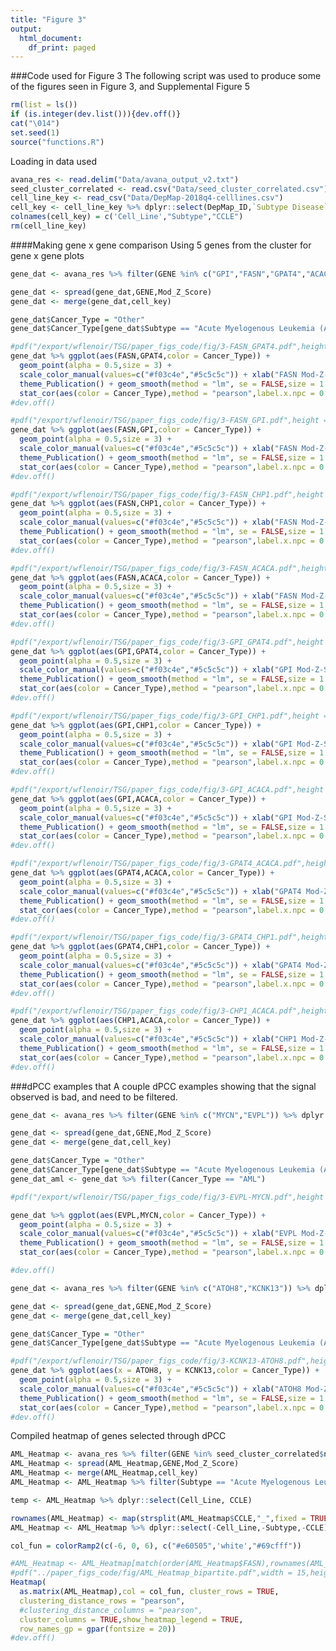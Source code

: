 ```yaml
---
title: "Figure 3"
output:
  html_document:
    df_print: paged
---
```


###Code used for Figure 3
The following script was used to produce some of the figures seen in Figure 3, and Supplemental Figure 5

```r
rm(list = ls())
if (is.integer(dev.list())){dev.off()}
cat("\014")
set.seed(1)
source("functions.R")
```


Loading in data used
```r
avana_res <- read.delim("Data/avana_output_v2.txt")
seed_cluster_correlated <- read.csv("Data/seed_cluster_correlated.csv") ### edges determined by dPCC methods
cell_line_key <- read_csv("Data/DepMap-2018q4-celllines.csv")
cell_key <- cell_line_key %>% dplyr::select(DepMap_ID,`Subtype Disease`,CCLE_Name)
colnames(cell_key) = c('Cell_Line',"Subtype","CCLE")
rm(cell_line_key)
```

####Making gene x gene comparison
Using 5 genes from the cluster for gene x gene plots

```r
gene_dat <- avana_res %>% filter(GENE %in% c("GPI","FASN","GPAT4","ACACA","CHP1")) %>% dplyr::select(GENE,Cell_Line,Mod_Z_Score)

gene_dat <- spread(gene_dat,GENE,Mod_Z_Score)
gene_dat <- merge(gene_dat,cell_key)

gene_dat$Cancer_Type = "Other"
gene_dat$Cancer_Type[gene_dat$Subtype == "Acute Myelogenous Leukemia (AML)"] = "AML"

#pdf("/export/wflenoir/TSG/paper_figs_code/fig/3-FASN_GPAT4.pdf",height = 10,width=10)
gene_dat %>% ggplot(aes(FASN,GPAT4,color = Cancer_Type)) +
  geom_point(alpha = 0.5,size = 3) +
  scale_color_manual(values=c("#f03c4e","#5c5c5c")) + xlab("FASN Mod-Z-Score") + ylab("GPAT4 Mod-Z-Score") +
  theme_Publication() + geom_smooth(method = "lm", se = FALSE,size = 1.5) +
  stat_cor(aes(color = Cancer_Type),method = "pearson",label.x.npc = 0.5) + theme(legend.position='none')
#dev.off()

#pdf("/export/wflenoir/TSG/paper_figs_code/fig/3-FASN_GPI.pdf",height = 10,width=10)
gene_dat %>% ggplot(aes(FASN,GPI,color = Cancer_Type)) +
  geom_point(alpha = 0.5,size = 3) +
  scale_color_manual(values=c("#f03c4e","#5c5c5c")) + xlab("FASN Mod-Z-Score") + ylab("GPI Mod-Z-Score") +
  theme_Publication() + geom_smooth(method = "lm", se = FALSE,size = 1.5) +
  stat_cor(aes(color = Cancer_Type),method = "pearson",label.x.npc = 0.5) + theme(legend.position='none')
#dev.off()

#pdf("/export/wflenoir/TSG/paper_figs_code/fig/3-FASN_CHP1.pdf",height = 10,width=10)
gene_dat %>% ggplot(aes(FASN,CHP1,color = Cancer_Type)) +
  geom_point(alpha = 0.5,size = 3) +
  scale_color_manual(values=c("#f03c4e","#5c5c5c")) + xlab("FASN Mod-Z-Score") + ylab("CHP1 Mod-Z-Score") +
  theme_Publication() + geom_smooth(method = "lm", se = FALSE,size = 1.5) +
  stat_cor(aes(color = Cancer_Type),method = "pearson",label.x.npc = 0.5) + theme(legend.position='none')
#dev.off()

#pdf("/export/wflenoir/TSG/paper_figs_code/fig/3-FASN_ACACA.pdf",height = 10,width=10)
gene_dat %>% ggplot(aes(FASN,ACACA,color = Cancer_Type)) +
  geom_point(alpha = 0.5,size = 3) +
  scale_color_manual(values=c("#f03c4e","#5c5c5c")) + xlab("FASN Mod-Z-Score") + ylab("ACACA Mod-Z-Score") +
  theme_Publication() + geom_smooth(method = "lm", se = FALSE,size = 1.5) +
  stat_cor(aes(color = Cancer_Type),method = "pearson",label.x.npc = 0.5) + theme(legend.position='none')
#dev.off()

#pdf("/export/wflenoir/TSG/paper_figs_code/fig/3-GPI_GPAT4.pdf",height = 10,width=10)
gene_dat %>% ggplot(aes(GPI,GPAT4,color = Cancer_Type)) +
  geom_point(alpha = 0.5,size = 3) +
  scale_color_manual(values=c("#f03c4e","#5c5c5c")) + xlab("GPI Mod-Z-Score") + ylab("GPAT4 Mod-Z-Score") +
  theme_Publication() + geom_smooth(method = "lm", se = FALSE,size = 1.5) +
  stat_cor(aes(color = Cancer_Type),method = "pearson",label.x.npc = 0.5) + theme(legend.position='none')
#dev.off()

#pdf("/export/wflenoir/TSG/paper_figs_code/fig/3-GPI_CHP1.pdf",height = 10,width=10)
gene_dat %>% ggplot(aes(GPI,CHP1,color = Cancer_Type)) +
  geom_point(alpha = 0.5,size = 3) +
  scale_color_manual(values=c("#f03c4e","#5c5c5c")) + xlab("GPI Mod-Z-Score") + ylab("CHP1 Mod-Z-Score") +
  theme_Publication() + geom_smooth(method = "lm", se = FALSE,size = 1.5) +
  stat_cor(aes(color = Cancer_Type),method = "pearson",label.x.npc = 0.5) + theme(legend.position='none')
#dev.off()

#pdf("/export/wflenoir/TSG/paper_figs_code/fig/3-GPI_ACACA.pdf",height = 10,width=10)
gene_dat %>% ggplot(aes(GPI,ACACA,color = Cancer_Type)) +
  geom_point(alpha = 0.5,size = 3) +
  scale_color_manual(values=c("#f03c4e","#5c5c5c")) + xlab("GPI Mod-Z-Score") + ylab("ACACA Mod-Z-Score") +
  theme_Publication() + geom_smooth(method = "lm", se = FALSE,size = 1.5) +
  stat_cor(aes(color = Cancer_Type),method = "pearson",label.x.npc = 0.5) + theme(legend.position='none')
#dev.off()

#pdf("/export/wflenoir/TSG/paper_figs_code/fig/3-GPAT4_ACACA.pdf",height = 10,width=10)
gene_dat %>% ggplot(aes(GPAT4,ACACA,color = Cancer_Type)) +
  geom_point(alpha = 0.5,size = 3) +
  scale_color_manual(values=c("#f03c4e","#5c5c5c")) + xlab("GPAT4 Mod-Z-Score") + ylab("ACACA Mod-Z-Score") +
  theme_Publication() + geom_smooth(method = "lm", se = FALSE,size = 1.5) +
  stat_cor(aes(color = Cancer_Type),method = "pearson",label.x.npc = 0.5) + theme(legend.position='none')
#dev.off()

#pdf("/export/wflenoir/TSG/paper_figs_code/fig/3-GPAT4_CHP1.pdf",height = 10,width=10)
gene_dat %>% ggplot(aes(GPAT4,CHP1,color = Cancer_Type)) +
  geom_point(alpha = 0.5,size = 3) +
  scale_color_manual(values=c("#f03c4e","#5c5c5c")) + xlab("GPAT4 Mod-Z-Score") + ylab("ACACA Mod-Z-Score") +
  theme_Publication() + geom_smooth(method = "lm", se = FALSE,size = 1.5) +
  stat_cor(aes(color = Cancer_Type),method = "pearson",label.x.npc = 0.5) + theme(legend.position='none')
#dev.off()

#pdf("/export/wflenoir/TSG/paper_figs_code/fig/3-CHP1_ACACA.pdf",height = 10,width=10)
gene_dat %>% ggplot(aes(CHP1,ACACA,color = Cancer_Type)) +
  geom_point(alpha = 0.5,size = 3) +
  scale_color_manual(values=c("#f03c4e","#5c5c5c")) + xlab("CHP1 Mod-Z-Score") + ylab("ACACA Mod-Z-Score") +
  theme_Publication() + geom_smooth(method = "lm", se = FALSE,size = 1.5) +
  stat_cor(aes(color = Cancer_Type),method = "pearson",label.x.npc = 0.5) + theme(legend.position='none')
#dev.off()
```

###dPCC examples that 
A couple dPCC examples showing that the signal observed is bad, and need to be filtered.

```r

gene_dat <- avana_res %>% filter(GENE %in% c("MYCN","EVPL")) %>% dplyr::select(GENE,Cell_Line,Mod_Z_Score)

gene_dat <- spread(gene_dat,GENE,Mod_Z_Score)
gene_dat <- merge(gene_dat,cell_key)

gene_dat$Cancer_Type = "Other"
gene_dat$Cancer_Type[gene_dat$Subtype == "Acute Myelogenous Leukemia (AML)"] = "AML"
gene_dat_aml <- gene_dat %>% filter(Cancer_Type == "AML")

#pdf("/export/wflenoir/TSG/paper_figs_code/fig/3-EVPL-MYCN.pdf",height = 10,width=10)

gene_dat %>% ggplot(aes(EVPL,MYCN,color = Cancer_Type)) +
  geom_point(alpha = 0.5,size = 3) +
  scale_color_manual(values=c("#f03c4e","#5c5c5c")) + xlab("EVPL Mod-Z-Score") + ylab("MYCN Mod-Z-Score") +
  theme_Publication() + geom_smooth(method = "lm", se = FALSE,size = 1.5) +
  stat_cor(aes(color = Cancer_Type),method = "pearson",label.x.npc = 0.5) + theme(legend.position='none')

#dev.off()
```

```r

gene_dat <- avana_res %>% filter(GENE %in% c("ATOH8","KCNK13")) %>% dplyr::select(GENE,Cell_Line,Mod_Z_Score)

gene_dat <- spread(gene_dat,GENE,Mod_Z_Score)
gene_dat <- merge(gene_dat,cell_key)

gene_dat$Cancer_Type = "Other"
gene_dat$Cancer_Type[gene_dat$Subtype == "Acute Myelogenous Leukemia (AML)"] = "AML"

#pdf("/export/wflenoir/TSG/paper_figs_code/fig/3-KCNK13-ATOH8.pdf",height = 10,width=10)
gene_dat %>% ggplot(aes(x = ATOH8, y = KCNK13,color = Cancer_Type)) +
  geom_point(alpha = 0.5,size = 3) +
  scale_color_manual(values=c("#f03c4e","#5c5c5c")) + xlab("ATOH8 Mod-Z-Score") + ylab("KCNK13 Mod-Z-Score") +
  theme_Publication() + geom_smooth(method = "lm", se = FALSE,size = 1.5) +
  stat_cor(aes(color = Cancer_Type),method = "pearson",label.x.npc = 0.5) + theme(legend.position='none')
#dev.off()
```


Compiled heatmap of genes selected through dPCC
```r
AML_Heatmap <- avana_res %>% filter(GENE %in% seed_cluster_correlated$name) %>% dplyr::select(GENE,Cell_Line,Mod_Z_Score)
AML_Heatmap <- spread(AML_Heatmap,GENE,Mod_Z_Score)
AML_Heatmap <- merge(AML_Heatmap,cell_key)
AML_Heatmap <- AML_Heatmap %>% filter(Subtype == "Acute Myelogenous Leukemia (AML)")

temp <- AML_Heatmap %>% dplyr::select(Cell_Line, CCLE)

rownames(AML_Heatmap) <- map(strsplit(AML_Heatmap$CCLE,"_",fixed = TRUE), 1) %>% unlist()
AML_Heatmap <- AML_Heatmap %>% dplyr::select(-Cell_Line,-Subtype,-CCLE)

col_fun = colorRamp2(c(-6, 0, 6), c("#e60505",'white',"#69cfff"))

#AML_Heatmap <- AML_Heatmap[match(order(AML_Heatmap$FASN),rownames(AML_Heatmap)),]
#pdf("../paper_figs_code/fig/AML_Heatmap_bipartite.pdf",width = 15,height = 10)
Heatmap(
  as.matrix(AML_Heatmap),col = col_fun, cluster_rows = TRUE,
  clustering_distance_rows = "pearson",
  #clustering_distance_columns = "pearson",
  cluster_columns = TRUE,show_heatmap_legend = TRUE,
  row_names_gp = gpar(fontsize = 20))
#dev.off()

```
